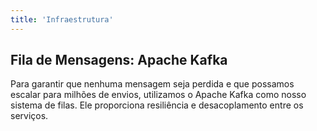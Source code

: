 ```yaml
---
title: 'Infraestrutura'
---
```


## Fila de Mensagens: Apache Kafka

Para garantir que nenhuma mensagem seja perdida e que possamos escalar para milhões de envios, utilizamos o Apache Kafka como nosso sistema de filas. Ele proporciona resiliência e desacoplamento entre os serviços.